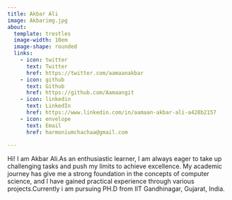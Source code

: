 ```yaml
---
title: Akbar Ali
image: Akbarimg.jpg
about:
  template: trestles
  image-width: 10em
  image-shape: rounded
  links:
    - icon: twitter
      text: Twitter
      href: https://twitter.com/aamaanakbar
    - icon: github
      text: Github
      href: https://github.com/Aamaangit
    - icon: linkedin
      text: LinkedIn
      href: https://www.linkedin.com/in/aamaan-akbar-ali-a428b2157 
    - icon: envelope
      text: Email
      href: harmoniumchachaa@gmail.com  
        
---
```



Hi! I am Akbar Ali.As an enthusiastic learner, I am always eager to take up challenging tasks and push my limits to achieve excellence. My academic journey has give me a strong foundation in the concepts of computer science, and I have gained practical experience through various projects.Currently i am pursuing PH.D from IIT Gandhinagar, Gujarat, India.





